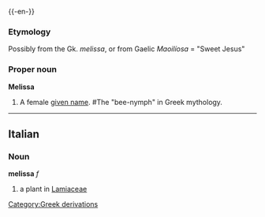 {{wikipedia}}
{{-en-}}
===Etymology===
Possibly from the Gk. ''melissa'', or from Gaelic ''Maoilíosa'' = "Sweet Jesus"
===Proper noun===
'''Melissa'''

#A female [[given name]]. #The "bee-nymph" in Greek mythology.

----

==Italian==
===Noun===
'''melissa''' ''f''

#a plant in [[Lamiaceae]]<!--what is this plant called in English?-->
[[Category:Greek derivations]]